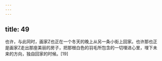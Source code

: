 ```yaml
---
---
---
```

title: 49
---



也许，与此同时，画家Z也正在一个冬天的晚上从另一条小街上回家。也许那也正是画家Z走出那座美丽的房子，把那根白色的羽毛所包含的一切埋进心里，埋下未来的方向，独自回家的时候。[19]